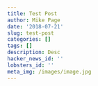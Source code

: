 ```yaml
---
title: Test Post
author: Mike Page
date: '2018-07-21'
slug: test-post
categories: []
tags: []
description: Desc
hacker_news_id: ''
lobsters_id: ''
meta_img: /images/image.jpg
---
```


